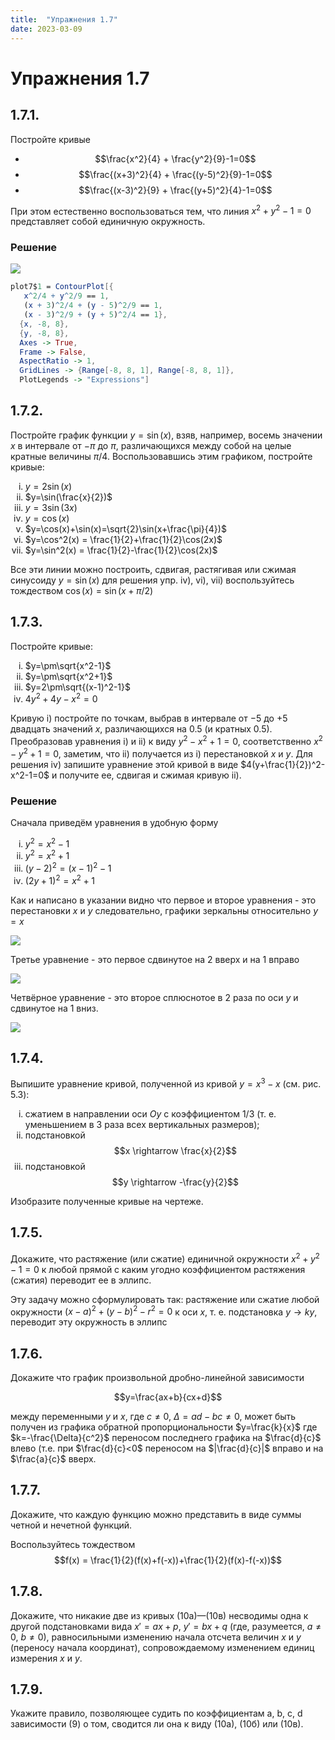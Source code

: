 ```yaml
---
title:  "Упражнения 1.7"
date: 2023-03-09
---
```

# Упражнения 1.7


## 1.7.1.
Постройте кривые

* $$\frac{x^2}{4} + \frac{y^2}{9}-1=0$$
* $$\frac{(x+3)^2}{4} + \frac{(y-5)^2}{9}-1=0$$
* $$\frac{(x-3)^2}{9} + \frac{(y+5)^2}{4}-1=0$$

::: {.callout-tip title="Указание" collapse="true"}
При этом естественно 
воспользоваться тем, что линия $x^2 + y^2 -1=0$
представляет собой единичную окружность.
:::

### Решение

![](figures/graph_1.7.1.svg)

```mathematica
plot7$1 = ContourPlot[{
   x^2/4 + y^2/9 == 1,
   (x + 3)^2/4 + (y - 5)^2/9 == 1,
   (x - 3)^2/9 + (y + 5)^2/4 == 1},
  {x, -8, 8},
  {y, -8, 8},
  Axes -> True,
  Frame -> False,
  AspectRatio -> 1,
  GridLines -> {Range[-8, 8, 1], Range[-8, 8, 1]},
  PlotLegends -> "Expressions"]
```

## 1.7.2.
Постройте график функции $y=\sin(x)$,
взяв, например, восемь значении $x$ в 
интервале от $-\pi$ до $\pi$, различающихся между
собой на целые кратные величины $\pi/4$.
Воспользовавшись этим графиком, постройте
кривые:

i. $y=2\sin(x)$
i. $y=\sin(\frac{x}{2})$
i. $y=3\sin(3x)$
i. $y=\cos(x)$
i. $y=\cos(x)+\sin(x)=\sqrt{2}\sin(x+\frac{\pi}{4})$
i. $y=\cos^2(x) = \frac{1}{2}+\frac{1}{2}\cos(2x)$
i. $y=\sin^2(x) = \frac{1}{2}-\frac{1}{2}\cos(2x)$

::: {.callout-tip title="Указание" collapse="true"}   
Все эти линии можно построить, сдвигая, растягивая или сжимая
синусоиду $y = \sin(x)$ для решения упр. iv), vi), vii) воспользуйтесь тождеством $\cos(x) = \sin(x+\pi/2)$
:::

## 1.7.3.

Постройте кривые:

i. $y=\pm\sqrt{x^2-1}$
i. $y=\pm\sqrt{x^2+1}$
i. $y=2\pm\sqrt{(x-1)^2-1}$
i. $4y^2+4y-x^2=0$

::: {.callout-tip title="Указание" collapse="true"}
Кривую i) постройте по точкам, выбрав в интервале от $-5$
до $+5$ двадцать значений $x$, различающихся
на $0.5$ (и кратных $0.5$). Преобразовав 
уравнения i) и ii) к виду $y^2-x^2+1=0$, соответственно
$x^2-y^2+1=0$, заметим, что ii) получается из
i) перестановкой $x$ и $y$. Для решения iv) 
запишите уравнение этой кривой в виде $4(y+\frac{1}{2})^2-x^2-1=0$ и получите ее, сдвигая
и сжимая кривую ii).
:::

### Решение
Сначала приведём уравнения в удобную форму

i. $y^2=x^2-1$
i. $y^2=x^2+1$
i. $(y-2)^2=(x-1)^2-1$
i. $(2y+1)^2=x^2 + 1$

Как и написано в указании видно что первое и второе уравнения - это перестановки $x$ и $y$
следовательно, графики зеркальны относительно $y=x$

![](figures/graph_1.7.3a.svg)

Третье уравнение - это первое сдвинутое на 2 вверх и на 1 вправо

![](figures/graph_1.7.3b.svg)

Четвёрное уравнение - это второе сплюснотое в 2 раза по оси $y$ и сдвинутое на
1 вниз.

![](figures/graph_1.7.3c.svg)

## 1.7.4.

Выпишите уравнение кривой, 
полученной из кривой $y=x^3-x$ (см. рис. 5.3):

i. сжатием в направлении оси $Oy$ с 
коэффициентом $1/3$ (т. е. уменьшением в 3 раза всех вертикальных размеров); 
i. подстановкой $$x \rightarrow \frac{x}{2}$$
i. подстановкой $$y \rightarrow -\frac{y}{2}$$

Изобразите полученные кривые на чертеже.

## 1.7.5.

Докажите, что растяжение (или
сжатие) единичной окружности $x^2+y^2-1=0$
к любой прямой с каким угодно 
коэффициентом растяжения (сжатия) переводит ее в 
эллипс.

::: {.callout-tip title="Указание" collapse="true"}
Эту задачу можно
сформулировать так: растяжение или сжатие
любой окружности $(x-a)^2+(y-b)^2-r^2=0$
к оси $x$, т. е. подстановка $y \rightarrow ky$, переводит
эту окружность в эллипс
:::

## 1.7.6.

Докажите что график произвольной
дробно-линейной зависимости 

$$y=\frac{ax+b}{cx+d}$$

между переменными $y$ и $x$, где $c\neq0$, $\Delta=ad-bc\neq0$,
может быть получен из графика обратной пропорциональности $y=\frac{k}{x}$
где $k=-\frac{\Delta}{c^2}$ переносом последнего графика
на $\frac{d}{c}$ влево (т.е. при $\frac{d}{c}<0$ переносом на $|\frac{d}{c}|$ вправо и на $\frac{a}{c}$ вверх.

## 1.7.7.

Докажите, что каждую функцию
можно представить в виде суммы четной и 
нечетной функций.

::: {.callout-tip title="Указание" collapse="true"}
Воспользуйтесь тождеством
$$f(x) = \frac{1}{2}(f(x)+f(-x))+\frac{1}{2}(f(x)-f(-x))$$
:::

## 1.7.8.

Докажите, что никакие две из 
кривых (10а)—(10в) несводимы одна к другой
подстановками вида $x' = ax + p$, $y' = bx + q$ (где,
разумеется, $a \neq 0$, $b \neq 0$), равносильными
изменению начала отсчета величин $x$ и $y$
(переносу начала координат), сопровождаемому
изменением единиц измерения $x$ и $y$.

## 1.7.9.

Укажите правило, позволяющее 
судить по коэффициентам a, b, c, d зависимости
(9) о том, сводится ли она к виду (10а), (10б)
или (10в).